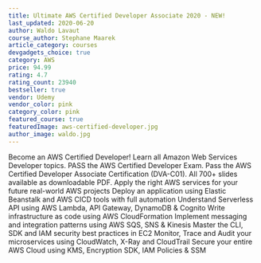 ```yaml
---
title: Ultimate AWS Certified Developer Associate 2020 - NEW!
last_updated: 2020-06-20
author: Waldo Lavaut
course_author: Stephane Maarek
article_category: courses
devgadgets_choice: true
category: AWS
price: 94.99
rating: 4.7
rating_count: 23940
bestseller: true
vendor: Udemy
vendor_color: pink
category_color: pink
featured_course: true
featuredImage: aws-certified-developer.jpg
author_image: waldo.jpg
---
```


<div className="prose text-gray-500 mx-auto lg:max-w-lg lg:row-start-1 lg:col-start-1">
  <p>
   Become an AWS Certified Developer! Learn all Amazon Web Services Developer topics. PASS the AWS Certified Developer Exam. Pass the AWS Certified Developer Associate Certification (DVA-C01). All 700+ slides available as downloadable PDF.
   Apply the right AWS services for your future real-world AWS projects
Deploy an application using Elastic Beanstalk and AWS CICD tools with full automation
Understand Serverless API using AWS Lambda, API Gateway, DynamoDB & Cognito
Write infrastructure as code using AWS CloudFormation
Implement messaging and integration patterns using AWS SQS, SNS & Kinesis
Master the CLI, SDK and IAM security best practices in EC2
Monitor, Trace and Audit your microservices using CloudWatch, X-Ray and CloudTrail
Secure your entire AWS Cloud using KMS, Encryption SDK, IAM Policies & SSM

  </p>
 
</div>
